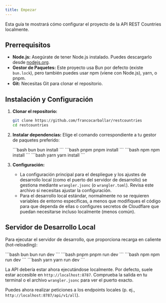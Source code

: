 ```yaml
---
title: Empezar
---
```


Esta guía te mostrará cómo configurar el proyecto de la API REST Countries localmente.

## Prerrequisitos

- **Node.js:** Asegúrate de tener Node.js instalado. Puedes descargarlo desde [nodejs.org](https://nodejs.org/).
- **Gestor de Paquetes:** Este proyecto usa Bun por defecto (existe `bun.lock`), pero también puedes usar npm (viene con Node.js), yarn, o pnpm.
- **Git:** Necesitas Git para clonar el repositorio.

## Instalación y Configuración

1.  **Clonar el repositorio:**

    ```bash
    git clone https://github.com/francocarballar/restcountries
    cd restcountries
    ```

2.  **Instalar dependencias:**
    Elige el comando correspondiente a tu gestor de paquetes preferido:

    <CodeGroup>
      ```bash bun bun install ``` ```bash pnpm pnpm install ``` ```bash npm npm
      install ``` ```bash yarn yarn install ```
    </CodeGroup>

3.  **Configuración:**
    - La configuración principal para el despliegue y los ajustes de desarrollo local (como el puerto del servidor de desarrollo) se gestiona mediante `wrangler.jsonc` (o `wrangler.toml`). Revisa este archivo si necesitas ajustar la configuración.
    - Para el desarrollo local estándar, normalmente no se requieren variables de entorno específicas, a menos que modifiques el código para que dependa de ellas o configures secretos de Cloudflare que puedan necesitarse incluso localmente (menos común).

## Servidor de Desarrollo Local

Para ejecutar el servidor de desarrollo, que proporciona recarga en caliente (hot-reloading):

<CodeGroup>
  ```bash bun bun run dev ``` ```bash pnpm pnpm run dev ``` ```bash npm npm run
  dev ``` ```bash yarn yarn run dev ```
</CodeGroup>

La API debería estar ahora ejecutándose localmente. Por defecto, suele estar accesible en `http://localhost:8787`. Comprueba la salida en tu terminal o el archivo `wrangler.jsonc` para ver el puerto exacto.

Puedes ahora realizar peticiones a los endpoints locales (p. ej., `http://localhost:8787/api/v1/all`).
